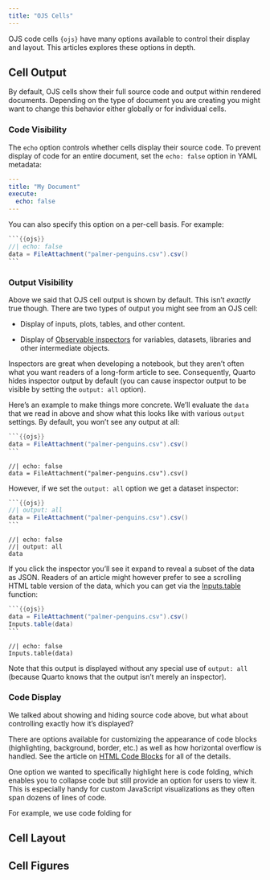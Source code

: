 ```yaml
---
title: "OJS Cells"
---
```


OJS code cells `{ojs}` have many options available to control their display and layout. This articles explores these options in depth.

## Cell Output

By default, OJS cells show their full source code and output within rendered documents. Depending on the type of document you are creating you might want to change this behavior either globally or for individual cells.

### Code Visibility

The `echo` option controls whether cells display their source code. To prevent display of code for an entire document, set the `echo: false` option in YAML metadata:

``` yaml
---
title: "My Document"
execute:
  echo: false
---
```

You can also specify this option on a per-cell basis. For example:

```` java
```{{ojs}}
//| echo: false
data = FileAttachment("palmer-penguins.csv").csv()
```
````

### Output Visibility

Above we said that OJS cell output is shown by default. This isn't *exactly* true though. There are two types of output you might see from an OJS cell:

-   Display of inputs, plots, tables, and other content.

-   Display of [Observable inspectors](https://github.com/observablehq/inspector) for variables, datasets, libraries and other intermediate objects.

Inspectors are great when developing a notebook, but they aren't often what you want readers of a long-form article to see. Consequently, Quarto hides inspector output by default (you can cause inspector output to be visible by setting the `output: all` option).

Here's an example to make things more concrete. We'll evaluate the `data` that we read in above and show what this looks like with various `output` settings. By default, you won't see any output at all:

```` java
```{{ojs}}
data = FileAttachment("palmer-penguins.csv").csv()
```
````

```ojs
//| echo: false
data = FileAttachment("palmer-penguins.csv").csv()
```

However, if we set the `output: all` option we get a dataset inspector:

```` java
```{{ojs}}
//| output: all
data = FileAttachment("palmer-penguins.csv").csv()
```
````

```ojs
//| echo: false
//| output: all
data
```

If you click the inspector you'll see it expand to reveal a subset of the data as JSON. Readers of an article might however prefer to see a scrolling HTML table version of the data, which you can get via the [Inputs.table](https://github.com/observablehq/inputs#Table) function:

```` java
```{{ojs}}
data = FileAttachment("palmer-penguins.csv").csv()
Inputs.table(data)
```
````

```ojs
//| echo: false
Inputs.table(data)
```

Note that this output is displayed without any special use of `output: all` (because Quarto knows that the output isn't merely an inspector).

### Code Display

We talked about showing and hiding source code above, but what about controlling exactly how it's displayed?

There are options available for customizing the appearance of code blocks (highlighting, background, border, etc.) as well as how horizontal overflow is handled. See the article on [HTML Code Blocks](../../output-formats/html-code.qmd) for all of the details.

One option we wanted to specifically highlight here is code folding, which enables you to collapse code but still provide an option for users to view it. This is especially handy for custom JavaScript visualizations as they often span dozens of lines of code.

For example, we use code folding for

## Cell Layout

## Cell Figures
